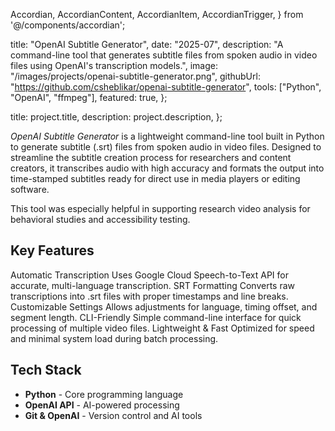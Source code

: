   Accordian,
  AccordianContent,
  AccordianItem,
  AccordianTrigger,
} from '@/components/accordian';

  title: "OpenAI Subtitle Generator",
  date: "2025-07",
  description: "A command-line tool that generates subtitle files from spoken audio in video files using OpenAI's transcription models.",
  image: "/images/projects/openai-subtitle-generator.png",
  githubUrl: "https://github.com/csheblikar/openai-subtitle-generator",
  tools: ["Python", "OpenAI", "ffmpeg"],
  featured: true,
};

  title: project.title,
  description: project.description,
};


*OpenAI Subtitle Generator* is a lightweight command-line tool built in Python to generate subtitle (.srt) files from spoken audio in video files. Designed to streamline the subtitle creation process for researchers and content creators, it transcribes audio with high accuracy and formats the output into time-stamped subtitles ready for direct use in media players or editing software.

This tool was especially helpful in supporting research video analysis for behavioral studies and accessibility testing.

## Key Features

<Accordian as="dl">
  <AccordianItem>
    <AccordianTrigger as="dt">
      Automatic Transcription
    </AccordianTrigger>
    <AccordianContent as="dd">
      Uses Google Cloud Speech-to-Text API for accurate, multi-language transcription.
    </AccordianContent>
  </AccordianItem>
  <AccordianItem>
    <AccordianTrigger as="dt">
      SRT Formatting
    </AccordianTrigger>
    <AccordianContent as="dd">
      Converts raw transcriptions into .srt files with proper timestamps and line breaks.
    </AccordianContent>
  </AccordianItem>
  <AccordianItem>
    <AccordianTrigger as="dt">
      Customizable Settings
    </AccordianTrigger>
    <AccordianContent as="dd">
      Allows adjustments for language, timing offset, and segment length.
    </AccordianContent>
  </AccordianItem>
  <AccordianItem>
    <AccordianTrigger as="dt">
      CLI-Friendly
    </AccordianTrigger>
    <AccordianContent as="dd">
      Simple command-line interface for quick processing of multiple video files.
    </AccordianContent>
  </AccordianItem>
  <AccordianItem>
    <AccordianTrigger as="dt">
      Lightweight & Fast
    </AccordianTrigger>
    <AccordianContent as="dd">
      Optimized for speed and minimal system load during batch processing.
    </AccordianContent>
  </AccordianItem>
</Accordian>

## Tech Stack

- **Python** - Core programming language
- **OpenAI API** - AI-powered processing
- **Git & OpenAI** - Version control and AI tools
